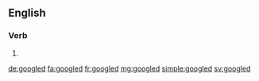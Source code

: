 ==English==

===Verb===
{{head|en}}

# {{en-past of|google}}

[[de:googled]]
[[fa:googled]]
[[fr:googled]]
[[mg:googled]]
[[simple:googled]]
[[sv:googled]]
